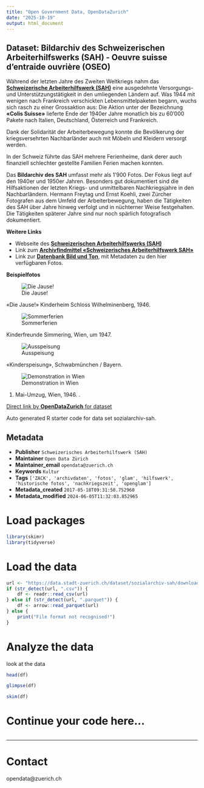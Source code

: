 ```yaml
---
title: "Open Government Data, OpenDataZurich"
date: "2025-10-19"
output: html_document
---
```


## Dataset: Bildarchiv des Schweizerischen Arbeiterhilfswerks (SAH) - Oeuvre suisse d'entraide ouvrière (OSEO)

Während der letzten Jahre des Zweiten Weltkriegs nahm das [**Schweizerische Arbeiterhilfswerk (SAH)**](http://www.sah-schweiz.ch/) eine ausgedehnte Versorgungs- und Unterstützungstätigkeit in den umliegenden Ländern auf. Was 1944 mit wenigen nach Frankreich verschickten Lebensmittelpaketen begann, wuchs sich rasch zu einer Grossaktion aus: Die Aktion unter der Bezeichnung **«Colis Suisse»** lieferte Ende der 1940er Jahre monatlich bis zu 60'000 Pakete nach Italien, Deutschland, Österreich und Frankreich. 

Dank der Solidarität der Arbeiterbewegung konnte die Bevölkerung der kriegsversehrten Nachbarländer auch mit Möbeln und Kleidern versorgt werden. 

In der Schweiz führte das SAH mehrere Ferienheime, dank derer auch finanziell schlechter gestellte Familien Ferien machen konnten. 

Das **Bildarchiv des SAH** umfasst mehr als 1'900 Fotos. Der Fokus liegt auf den 1940er und 1950er Jahren. Besonders gut dokumentiert sind die Hilfsaktionen der letzten Kriegs- und unmittelbaren Nachkriegsjahre in den Nachbarländern. Hermann Freytag und Ernst Koehli, zwei Zürcher Fotografen aus dem Umfeld der Arbeiterbewegung, haben die Tätigkeiten des SAH über Jahre hinweg verfolgt und in nüchterner Weise festgehalten. Die Tätigkeiten späterer Jahre sind nur noch spärlich fotografisch dokumentiert.

**Weitere Links**

- Webseite des [**Schweizerischen Arbeiterhilfswerks (SAH)**](http://www.sah-schweiz.ch/)
- Link zum [**Archivfindmittel «Schweizerisches Arbeiterhilfswerk SAH»**](http://www.findmittel.ch/archive/archNeu/ar20.html)
- Link zur [**Datenbank Bild und Ton**](http://www.bild-video-ton.ch//bestand/signatur/F_5025), mit  Metadaten zu den hier verfügbaren Fotos.

**Beispielfotos**

 
![Die Jause!](http://statistik.stadt-zuerich.ch/modules/ogd_bspe/stadtarchiv_ogd/sozialarchiv/sah/ChildrenEating_5025-Fb-242.jpg) 

«Die Jause!» Kinderheim Schloss Wilhelminenberg, 1946.

![Sommerferien](http://statistik.stadt-zuerich.ch/modules/ogd_bspe/stadtarchiv_ogd/sozialarchiv/sah/Sommer_5025-Fb-217.jpg)

Kinderfreunde Simmering, Wien, um 1947.

![Ausspeisung](http://statistik.stadt-zuerich.ch/modules/ogd_bspe/stadtarchiv_ogd/sozialarchiv/sah/Ausspeisung_5025-Fb-280.jpg)

«Kinderspeisung», Schwabmünchen / Bayern.

![Demonstration in Wien](http://statistik.stadt-zuerich.ch/modules/ogd_bspe/stadtarchiv_ogd/sozialarchiv/sah/SozDemo_5025-Fb-262.jpg)

1. Mai-Umzug, Wien, 1946.
.

[Direct link by **OpenDataZurich** for dataset](https://data.stadt-zuerich.ch/dataset/sozialarchiv-sah)

Auto generated R starter code for data set sozialarchiv-sah.

## Metadata

- **Publisher** `Schweizerisches Arbeiterhilfswerk (SAH)`
- **Maintainer** `Open Data Zürich`
- **Maintainer_email** `opendata@zuerich.ch`
- **Keywords** `Kultur`
- **Tags** `['ZACK', 'archivdaten', 'fotos', 'glam', 'hilfswerk', 'historische fotos', 'nachkriegszeit', 'openglam']`
- **Metadata_created** `2017-05-18T09:31:50.752960`
- **Metadata_modified** `2024-06-05T11:32:03.852965`


# Load packages

```r
library(skimr)
library(tidyverse)
```

# Load the data

```r
url <- "https://data.stadt-zuerich.ch/dataset/sozialarchiv-sah/download/Metadaten_Fotografien_Sammlung_F_2025.csv"
if (str_detect(url, ".csv")) {
    df <- readr::read_csv(url)
} else if (str_detect(url, ".parquet")) {
    df <- arrow::read_parquet(url)
} else {
    print("File format not recognised!")
}
```

# Analyze the data

look at the data
```r
head(df)
```

```r
glimpse(df)
```

```r
skim(df)
```

# Continue your code here...

```r

```

------------------------------------------------------------------------

# Contact

opendata@zuerich.ch
